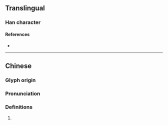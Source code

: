 {{character info}}
==Translingual==

===Han character===
{{Han char|rn=86|rad=火|as=10|sn=14|four=94827|canj=FKSB|ids=⿰火脅}}

====References====
* {{Han ref|kx=0678.340|dkj=19281|dj=1090.230|hdz=32225.110|uh=7181|ud=29057|bh=E2C3|bd=58051}}

----

==Chinese==
{{zh-forms}}

===Glyph origin===
{{Han etym}}

===Pronunciation===
{{zh-pron
|m=xié
|c=hip3
|mc=y
|oc=y
|cat=
}}

===Definitions===
{{zh-hanzi}}

# {{rfdef|zh}}